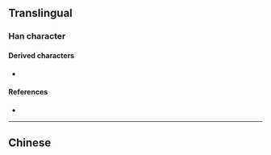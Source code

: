 {{also|棗}}
{{character info/new}}
==Translingual==

===Han character===
{{Han char|rn=75|rad=木|as=04|sn=8|four=|canj=DBY|ids=⿱朿⺀}}

====Derived characters====
* {{l|mul|[[𬗘]]}}

====References====
* {{Han ref|kx=0517.011|hdz=21165.060|uh=67A3|ud=26531}}

----

==Chinese==
{{zh-see|棗}}